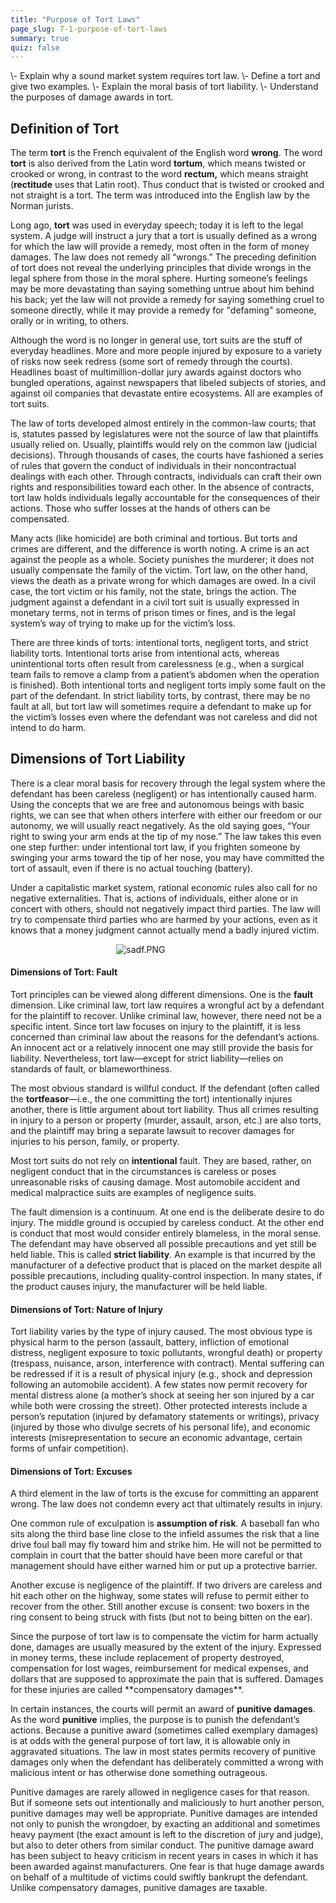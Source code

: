 ```yaml
---
title: "Purpose of Tort Laws"
page_slug: 7-1-purpose-of-tort-laws
summary: true
quiz: false
---
```

<div className="content-chunk" data-subsection-id = "Purpose-of-Tort-Laws-76t">
<Info title="LEARNING OBJECTIVES">\- Explain why a sound market system requires tort law.  
\- Define a tort and give two examples.  
\- Explain the moral basis of tort liability.  
\- Understand the purposes of damage awards in tort.</Info>

Definition of __Tort__
----------------------

The term __tort__ is the French equivalent of the English word __wrong__. The word __tort__ is also derived from the Latin word __tortum__, which means twisted or crooked or wrong, in contrast to the word __rectum,__ which means straight (__rectitude__ uses that Latin root). Thus conduct that is twisted or crooked and not straight is a tort. The term was introduced into the English law by the Norman jurists.

Long ago, __tort__ was used in everyday speech; today it is left to the legal system. A judge will instruct a jury that a tort is usually defined as a wrong for which the law will provide a remedy, most often in the form of money damages. The law does not remedy all “wrongs.” The preceding definition of tort does not reveal the underlying principles that divide wrongs in the legal sphere from those in the moral sphere. Hurting someone’s feelings may be more devastating than saying something untrue about him behind his back; yet the law will not provide a remedy for saying something cruel to someone directly, while it may provide a remedy for "defaming" someone, orally or in writing, to others.

Although the word is no longer in general use, tort suits are the stuff of everyday headlines. More and more people injured by exposure to a variety of risks now seek redress (some sort of remedy through the courts). Headlines boast of multimillion-dollar jury awards against doctors who bungled operations, against newspapers that libeled subjects of stories, and against oil companies that devastate entire ecosystems. All are examples of tort suits.

The law of torts developed almost entirely in the common-law courts; that is, statutes passed by legislatures were not the source of law that plaintiffs usually relied on. Usually, plaintiffs would rely on the common law (judicial decisions). Through thousands of cases, the courts have fashioned a series of rules that govern the conduct of individuals in their noncontractual dealings with each other. Through contracts, individuals can craft their own rights and responsibilities toward each other. In the absence of contracts, tort law holds individuals legally accountable for the consequences of their actions. Those who suffer losses at the hands of others can be compensated.

Many acts (like homicide) are both criminal and tortious. But torts and crimes are different, and the difference is worth noting. A crime is an act against the people as a whole. Society punishes the murderer; it does not usually compensate the family of the victim. Tort law, on the other hand, views the death as a private wrong for which damages are owed. In a civil case, the tort victim or his family, not the state, brings the action. The judgment against a defendant in a civil tort suit is usually expressed in monetary terms, not in terms of prison times or fines, and is the legal system’s way of trying to make up for the victim’s loss.
</div>
<div className="content-chunk" data-subsection-id = "Kinds-of-Torts-77t">
There are three kinds of torts: intentional torts, negligent torts, and strict liability torts. Intentional torts arise from intentional acts, whereas unintentional torts often result from carelessness (e.g., when a surgical team fails to remove a clamp from a patient’s abdomen when the operation is finished). Both intentional torts and negligent torts imply some fault on the part of the defendant. In strict liability torts, by contrast, there may be no fault at all, but tort law will sometimes require a defendant to make up for the victim’s losses even where the defendant was not careless and did not intend to do harm.

Dimensions of Tort Liability
----------------------------

There is a clear moral basis for recovery through the legal system where the defendant has been careless (negligent) or has intentionally caused harm. Using the concepts that we are free and autonomous beings with basic rights, we can see that when others interfere with either our freedom or our autonomy, we will usually react negatively. As the old saying goes, “Your right to swing your arm ends at the tip of my nose.” The law takes this even one step further: under intentional tort law, if you frighten someone by swinging your arms toward the tip of her nose, you may have committed the tort of assault, even if there is no actual touching (battery).

Under a capitalistic market system, rational economic rules also call for no negative externalities. That is, actions of individuals, either alone or in concert with others, should not negatively impact third parties. The law will try to compensate third parties who are harmed by your actions, even as it knows that a money judgment cannot actually mend a badly injured victim.

                                           ![sadf.PNG](https://nbjrajrmujlgxmcvqsge.supabase.co/storage/v1/object/public/strapi/files/sadf.PNG-13092852393d24c2d01b2d47df71e710.PNG)

#### Dimensions of Tort: Fault

Tort principles can be viewed along different dimensions. One is the **fault** dimension. Like criminal law, tort law requires a wrongful act by a defendant for the plaintiff to recover. Unlike criminal law, however, there need not be a specific intent. Since tort law focuses on injury to the plaintiff, it is less concerned than criminal law about the reasons for the defendant’s actions. An innocent act or a relatively innocent one may still provide the basis for liability. Nevertheless, tort law—except for strict liability—relies on standards of fault, or blameworthiness.

The most obvious standard is willful conduct. If the defendant (often called the **tortfeasor**—i.e., the one committing the tort) intentionally injures another, there is little argument about tort liability. Thus all crimes resulting in injury to a person or property (murder, assault, arson, etc.) are also torts, and the plaintiff may bring a separate lawsuit to recover damages for injuries to his person, family, or property.

Most tort suits do not rely on __intentional__ fault. They are based, rather, on negligent conduct that in the circumstances is careless or poses unreasonable risks of causing damage. Most automobile accident and medical malpractice suits are examples of negligence suits.

The fault dimension is a continuum. At one end is the deliberate desire to do injury. The middle ground is occupied by careless conduct. At the other end is conduct that most would consider entirely blameless, in the moral sense. The defendant may have observed all possible precautions and yet still be held liable. This is called **strict liability**. An example is that incurred by the manufacturer of a defective product that is placed on the market despite all possible precautions, including quality-control inspection. In many states, if the product causes injury, the manufacturer will be held liable.

#### Dimensions of Tort: Nature of Injury

Tort liability varies by the type of injury caused. The most obvious type is physical harm to the person (assault, battery, infliction of emotional distress, negligent exposure to toxic pollutants, wrongful death) or property (trespass, nuisance, arson, interference with contract). Mental suffering can be redressed if it is a result of physical injury (e.g., shock and depression following an automobile accident). A few states now permit recovery for mental distress alone (a mother’s shock at seeing her son injured by a car while both were crossing the street). Other protected interests include a person’s reputation (injured by defamatory statements or writings), privacy (injured by those who divulge secrets of his personal life), and economic interests (misrepresentation to secure an economic advantage, certain forms of unfair competition).

#### Dimensions of Tort: Excuses

A third element in the law of torts is the excuse for committing an apparent wrong. The law does not condemn every act that ultimately results in injury.

One common rule of exculpation is **assumption of risk**. A baseball fan who sits along the third base line close to the infield assumes the risk that a line drive foul ball may fly toward him and strike him. He will not be permitted to complain in court that the batter should have been more careful or that management should have either warned him or put up a protective barrier.

Another excuse is negligence of the plaintiff. If two drivers are careless and hit each other on the highway, some states will refuse to permit either to recover from the other. Still another excuse is consent: two boxers in the ring consent to being struck with fists (but not to being bitten on the ear).
</div>
<div className="content-chunk" data-subsection-id = "Damages-78t">
Since the purpose of tort law is to compensate the victim for harm actually done, damages are usually measured by the extent of the injury. Expressed in money terms, these include replacement of property destroyed, compensation for lost wages, reimbursement for medical expenses, and dollars that are supposed to approximate the pain that is suffered. Damages for these injuries are called **compensatory damages**.

In certain instances, the courts will permit an award of **punitive damages**. As the word __punitive__ implies, the purpose is to punish the defendant’s actions. Because a punitive award (sometimes called exemplary damages) is at odds with the general purpose of tort law, it is allowable only in aggravated situations. The law in most states permits recovery of punitive damages only when the defendant has deliberately committed a wrong with malicious intent or has otherwise done something outrageous.

Punitive damages are rarely allowed in negligence cases for that reason. But if someone sets out intentionally and maliciously to hurt another person, punitive damages may well be appropriate. Punitive damages are intended not only to punish the wrongdoer, by exacting an additional and sometimes heavy payment (the exact amount is left to the discretion of jury and judge), but also to deter others from similar conduct. The punitive damage award has been subject to heavy criticism in recent years in cases in which it has been awarded against manufacturers. One fear is that huge damage awards on behalf of a multitude of victims could swiftly bankrupt the defendant. Unlike compensatory damages, punitive damages are taxable.
</div>
